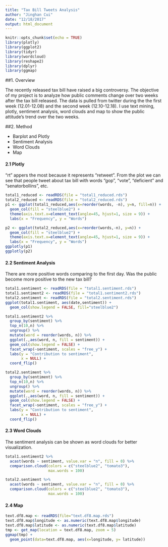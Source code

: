```yaml
---
title: "Tax Bill Tweets Analysis"
author: "Jinghan Cui"
date: "12/18/2017"
output: html_document
---
```


```r
knitr::opts_chunk$set(echo = TRUE)
library(plotly)
library(ggplot2)
library(tidyr)
library(wordcloud)
library(reshape2)
library(dplyr)
library(ggmap)
```

##1. Overview

The recently released tax bill have raised a big controversy. The objective of my project is to analyze how public comments change over two weeks after the tax bill released. The data is pulled from twitter during the the first week (12.01-12.08) and the second week (12.10-12.18). I use text mining, plotly, sentiment analysis, word clouds and map to show the public attitude's trend over the two weeks.

##2. Method


* Barplot and Plotly
* Sentiment Analysis
* Word Clouds  
* Map    

#### 2.1 Plotly

"rt" appers the most because it represents "retweet". From the plot we can see that people tweet about tax bill with words "gop", "vote", "deficient" and "senatorbollins", etc.
```r
total1_reduced <- readRDS(file = "total1_reduced.rds")
total2_reduced <- readRDS(file = "total2_reduced.rds")
p1 <- ggplot(total1_reduced,aes(x=reorder(words, -n), y=n, fill=n)) +
  geom_col(fill = "steelblue2") +
  theme(axis.text.x=element_text(angle=45, hjust=1, size = 9)) +
  labs(x = "Frequency", y = "Words")

p2 <- ggplot(total2_reduced,aes(x=reorder(words,-n), y=n)) +
  geom_col(fill = "steelblue2") +
  theme(axis.text.x=element_text(angle=45, hjust=1, size = 9)) +
  labs(x = "Frequency", y = "Words")
ggplotly(p1)
ggplotly(p2)
```

#### 2.2 Sentiment Analysis
There are more positive words comparing to the first day. Was the public become more positive to the new tax bill?
```r
total1.sentiment <- readRDS(file = "total1.sentiment.rds")
total1.sentiment2 <- readRDS(file = "total1.sentiment2.rds")
total2.sentiment <- readRDS(file = "total2.sentiment.rds")
ggplot(total1.sentiment, aes(date,sentiment)) +
  geom_col(show.legend = FALSE, fill="steelblue2")

total1.sentiment2 %>%
  group_by(sentiment) %>%
  top_n(10,n) %>%
  ungroup() %>%
  mutate(word = reorder(words, n)) %>%
  ggplot(.,aes(word, n, fill = sentiment)) +
  geom_col(show.legend = FALSE) +
  facet_wrap(~sentiment, scales = "free_y") +
  labs(y = "Contribution to sentiment",
       x = NULL) +
  coord_flip()

total2.sentiment %>%
  group_by(sentiment) %>%
  top_n(10,n) %>%
  ungroup() %>%
  mutate(word = reorder(words, n)) %>%
  ggplot(.,aes(word, n, fill = sentiment)) +
  geom_col(show.legend = FALSE) +
  facet_wrap(~sentiment, scales = "free_y") +
  labs(y = "Contribution to sentiment",
       x = NULL) +
  coord_flip()
```

#### 2.3 Word Clouds

The sentiment analysis can be shown as word clouds for better visualization.
```r
total1.sentiment2 %>%
  acast(words ~ sentiment, value.var = "n", fill = 0) %>%
  comparison.cloud(colors = c("steelblue2", "tomato3"),
                   max.words = 100)

total2.sentiment %>%
  acast(words ~ sentiment, value.var = "n", fill = 0) %>%
  comparison.cloud(colors = c("steelblue2", "tomato3"),
                   max.words = 100)

```

#### 2.4 Map
```r
text.df8.map <- readRDS(file="text.df8.map.rds")
text.df8.map$longitude <- as.numeric(text.df8.map$longitude)
text.df8.map$latitude <- as.numeric(text.df8.map$latitude)
tmp <- get_map(location = text.df8.map, zoom = 5)
ggmap(tmp) +
  geom_point(data=text.df8.map, aes(x=longitude, y= latitude))
```


